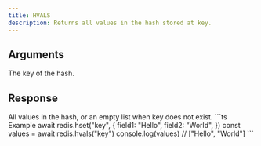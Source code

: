 ```yaml
---
title: HVALS
description: Returns all values in the hash stored at key.
---
```


## Arguments

<ParamField body="key" type="string" required>
  The key of the hash.
</ParamField>



## Response

<ResponseField type="unknown[]" required>
  All values in the hash, or an empty list when key does not exist.
</ResponseField>

<RequestExample>
```ts Example
await redis.hset("key", {
  field1: "Hello",
  field2: "World",
})
const values = await redis.hvals("key")
console.log(values) // ["Hello", "World"]
```
</RequestExample>
